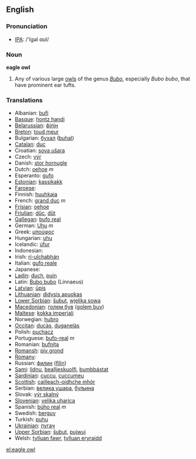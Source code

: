 {{wikipedia}}
==English==

===Pronunciation===
*[[w:IPA|IPA]]: /'Igəl ɑʊl/

===Noun===
'''eagle owl'''

# Any of various large [[owl]]s of the genus ''[[Bubo]]'', especially ''Bubo bubo'', that have prominent ear tufts.


===Translations===

*Albanian: [[bufi]]
*[[Basque]]: [[hontz handi]]
*[[Belarussian]]: [[філін]]
*[[Breton]]: [[toud meur]]
*Bulgarian: [[бухал]] ([[buhal]])
*[[Catalan]]: [[duc]]
*Croatian: [[sova ušara]]
*Czech: [[výr]]
*Danish: [[stor hornugle]]
*Dutch: [[oehoe]] ''m''
*Esperanto: [[gufo]]
*[[Estonian]]: [[kassikakk]]
*[[Faroese]]: [[]]
*Finnish: [[huuhkaja]]
*French: [[grand duc]] ''m''
*[[Frisian]]: [[oehoe]]
*[[Friulian]]: [[dűc]], [[dűt]]
*[[Gallegan]]: [[bufo real]]
*German: [[Uhu]] ''m''
*Greek: [[μπούφος]] '' ''
*Hungarian: [[uhu]]
*Icelandic: [[úfur]]
*Indonesian: [[]]
*Irish: [[rí-ulchabhán]]
*Italian: [[gufo reale]] '' ''
*Japanese: [[]]
*[[Ladin]]: [[duch]], [[puin]]
*Latin: [[Bubo bubo]] (Linnaeus)
*[[Latvian]]: [[ūpis]]
*[[Lithuanian]]: [[didysis apuokas]]
*[[Lower Sorbian]]: [[šubut]], [[wjelika sowa]]
*[[Macedonian]]: [[голем був]] ([[golem buv]])
*[[Maltese]]: [[kokka imperjali]]
*Norwegian: [[hubro]]
*[[Occitan]]: [[ducàs]], [[duganelàs]]
*Polish: [[puchacz]] '' ''
*Portuguese: [[bufo-real]] ''m''
*Romanian: [[bufniţa]]
*[[Romansh]]: [[piv grond]]
*[[Romany]]: [[]]
*Russian: [[филин]] ([[filin]]) '' ''
*[[Sami]]: [[lidnu]], [[bealljeskuolfi]], [[bumbbástat]]
*[[Sardinian]]: [[cuccu]], [[cuccumeu]]
*[[Scottish]]: [[cailleach-oidhche mhòr]]
*Serbian: [[велика ушара]], [[буљина]]
*Slovak: [[výr skalný]]
*[[Slovenian]]: [[velika uharica]]
*Spanish: [[búho real]] ''m''
*Swedish: [[berguv]]
*Turkish: [[puhu]]
*[[Ukrainian]]: [[пугач]]
*[[Upper Sorbian]]: [[šubut]], [[pujwuj]]
*Welsh: [[tylluan fawr]], [[tylluan eryraidd]]



[[el:eagle owl]]